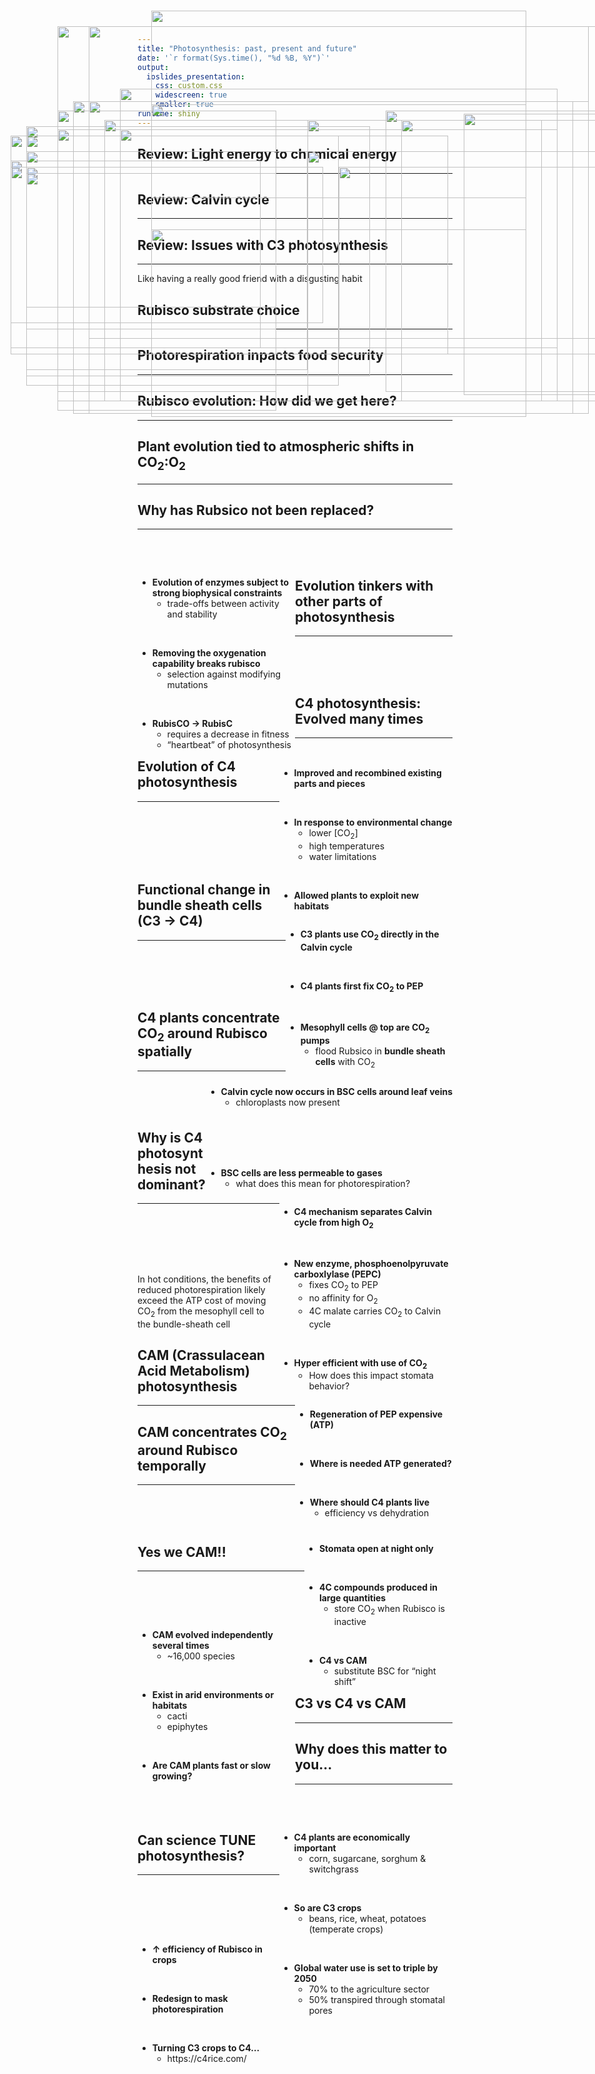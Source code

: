 ```yaml
---
title: "Photosynthesis: past, present and future"
date: '`r format(Sys.time(), "%d %B, %Y")`'
output: 
  ioslides_presentation:
    css: custom.css
    widescreen: true
    smaller: true
runtime: shiny
---
```


## Review: Light energy to chemical energy
<hr>

<IMG STYLE="position:absolute; TOP:265px; LEFT:25px; WIDTH:400px; HEIGHT:300px" SRC="images/chlorophyll.jpeg">

<IMG STYLE="position:absolute; TOP:200px; LEFT:500px; WIDTH:550px; HEIGHT:450px" SRC="images/photosystem.jpeg">

## Review: Calvin cycle
<hr>

<IMG STYLE="position:absolute; TOP:210px; LEFT:50px; WIDTH:550px; HEIGHT:400px" SRC="images/calvin.png">

<IMG STYLE="position:absolute; TOP:185px; LEFT:625px; WIDTH:400px; HEIGHT:450px" SRC="images/calvin2.png">

## Review: Issues with C3 photosynthesis
<hr>

<IMG STYLE="position:absolute; TOP:215px; LEFT:200px; WIDTH:700px; HEIGHT:350px" SRC="images/photorespiration.jpeg">

<div class="item-absolute3"> Like having a really good friend with a disgusting habit </div>

## Rubisco substrate choice
<hr>

<IMG STYLE="position:absolute; TOP:225px; LEFT:25px; WIDTH:700px; HEIGHT:350px" SRC="images/rubisco_temp.png">

<IMG STYLE="position:absolute; TOP:190px; LEFT:750px; WIDTH:225px; HEIGHT:450px" SRC="images/atmosphere.png">

## Photorespiration inpacts food security
<hr>

<IMG STYLE="position:absolute; TOP:170px; LEFT:150px; WIDTH:800px; HEIGHT:500px" SRC="images/crop-yield-map.png">

## Rubisco evolution: How did we get here?
<hr>

<IMG STYLE="position:absolute; TOP:150px; LEFT:200px; WIDTH:700px; HEIGHT:500px" SRC="images/evol_rubisco.jpg">

## Plant evolution tied to atmospheric shifts in CO~2~:O~2~ 
<hr>

<IMG STYLE="position:absolute; TOP:170px; LEFT:125px; WIDTH:800px; HEIGHT:500px" SRC="images/evolution_rubisco.jpg">

## Why has Rubsico not been replaced?
<hr>
<br/>
<br/>

<div style="float: left; width: 50%;">
* **Evolution of enzymes subject to strong biophysical constraints**
    * trade-offs between activity and stability
 
 <br/>
 
* **Removing the oxygenation capability breaks rubisco**
    * selection against modifying mutations

<br/>

* **RubisCO → RubisC**
    * requires a decrease in fitness 
    * "heartbeat" of photosynthesis

</div>

<IMG STYLE="position:absolute; TOP:275px; LEFT:550px; WIDTH:500px; HEIGHT:300px" SRC="images/rubisco_mutations.jpg">

## Evolution tinkers with other parts of photosynthesis
<hr>
<br/>
<br/>
<br/>

<IMG STYLE="position:absolute; TOP:275px; LEFT:50px; WIDTH:400px; HEIGHT:225px" SRC="images/c3c4cam.jpg">

<div style="float: right; width: 55%;">

* **Improved and recombined existing parts and pieces**
 
<br/>

* **In response to environmental change**
    * lower [CO~2~]
    * high temperatures 
    * water limitations 

<br/>

* **Allowed plants to exploit new habitats**
</div>

## C4 photosynthesis: Evolved many times
<hr>

<IMG STYLE="position:absolute; TOP:200px; LEFT:175px; WIDTH:700px; HEIGHT:450px" SRC="images/c4map.png">

## Evolution of C4 photosynthesis
<hr>
<br/>
<br/>
<br/>
<br/>
<br/>

<div style="float: right; width: 53%;">

* **C3 plants use CO~2~ directly in the Calvin cycle**

<br/>

* **C4 plants first fix CO~2~ to PEP**

<br/>

* **Mesophyll cells @ top are CO~2~ pumps**
    * flood Rubsico in **bundle sheath cells** with CO~2~

</div>

<IMG STYLE="position:absolute; TOP:250px; LEFT:50px; WIDTH:450px; HEIGHT:350px" SRC="images/c3vsc4.jpg">

## Functional change in bundle sheath cells (C3 → C4)
<hr>
<br/>
<br/>
<br/>
<br/>

<IMG STYLE="position:absolute; TOP:275px; LEFT:25px; WIDTH:500px; HEIGHT:250px" SRC="images/c3c4_anatomy.png">

<div style="float: right; left: 45%;">

* **Calvin cycle now occurs in BSC cells around leaf veins**
    * chloroplasts now present

<br/>
<br/>
<br/>
<br/>

* **BSC cells are less permeable to gases**
    * what does this mean for photorespiration?

</div>

## 

<IMG STYLE="position:absolute; TOP:25px; LEFT:250px; WIDTH:600px; HEIGHT:300px" SRC="images/c3_cs.gif">

<IMG STYLE="position:absolute; TOP:375px; LEFT:250px; WIDTH:600px; HEIGHT:300px" SRC="images/c4_cs.gif">

## C4 plants concentrate CO~2~ around Rubisco spatially
<hr>
<br/>
<br/>
<br/>

<div style="float: right; width: 55%;">

* **C4 mechanism separates Calvin cycle from high O~2~**

<br/>

* **New enzyme, phosphoenolpyruvate carboxlylase (PEPC)**
    * fixes CO~2~ to PEP
    * no affinity for O~2~
    * 4C malate carries CO~2~ to Calvin cycle

<br/>

* **Hyper efficient with use of CO~2~**
    * How does this impact stomata behavior?

</div>

<IMG STYLE="position:absolute; TOP:215px; LEFT:100px; WIDTH:350px; HEIGHT:450px" SRC="images/c4.jpg">

## Why is C4 photosynthesis not dominant?
<hr>
<br/>
<br/>
<br/>
<br/>

<div style="float: right; width: 50%;">

* **Regeneration of PEP expensive (ATP)**
 
<br/>
 
* **Where is needed ATP generated?**

<br/>

* **Where should C4 plants live**
    * efficiency vs dehydration
    
</div>

<IMG STYLE="position:absolute; TOP:185px; LEFT:100px; WIDTH:350px; HEIGHT:450px" SRC="images/c4_2.jpg">

##
<IMG STYLE="position:absolute; TOP:50px; LEFT:150px; WIDTH:800px; HEIGHT:500px" SRC="images/c4_distribution.jpg">

<div class="item-absolute2"> In hot conditions, the benefits of reduced photorespiration likely exceed the ATP cost of moving CO~2~ from the mesophyll cell to the bundle-sheath cell </div>

## CAM (Crassulacean Acid Metabolism) photosynthesis
<hr>

<IMG STYLE="position:absolute; TOP:175px; LEFT:250px; WIDTH:600px; HEIGHT:500px" SRC="images/cam2.png">

## CAM concentrates CO~2~ around Rubisco temporally
<hr>
<br/>
<br/>
<br/>

<div style="float: right; width: 47%;">

* **Stomata open at night only**
 
<br/>
 
* **4C compounds produced in large quantities**
    + store CO~2~ when Rubisco is inactive

<br/>

* **C4 vs CAM**
    * substitute BSC for "night shift"
    
</div>

<IMG STYLE="position:absolute; TOP:225px; LEFT:50px; WIDTH:500px; HEIGHT:400px" SRC="images/cam5.jpg">

## Yes we CAM!!
<hr>
<br/>
<br/>
<br/>

<IMG STYLE="position:absolute; TOP:200px; LEFT:650px; WIDTH:300px; HEIGHT:450px" SRC="images/cam_plants.jpeg">


<div style="float: left; width: 50%;">
* **CAM evolved independently several times**
    + ~16,000 species

<br/>

* **Exist in arid environments or habitats**
    * cacti
    * epiphytes

<br/>

* **Are CAM plants fast or slow growing?**
</div>

## C3 vs C4 vs CAM
<hr>

<IMG STYLE="position:absolute; TOP:175px; LEFT:250px; WIDTH:600px; HEIGHT:500px" SRC="images/c3c4cam.jpeg">

## Why does this matter to you...
<hr>
<br/>
<br/>

<div style="float: right; width: 55%;">
* **C4 plants are economically important**
    * corn, sugarcane, sorghum & switchgrass

<br/>

* **So are C3 crops**
    * beans, rice, wheat, potatoes (temperate crops)

<br/>

* **Global water use is set to triple by 2050**
    * 70%  to the agriculture sector
    * 50% transpired through stomatal pores

</div>

<IMG STYLE="position:absolute; TOP:285px; LEFT:50px; WIDTH:400px; HEIGHT:250px" SRC="images/dry_corn.jpg">

## 
<IMG STYLE="position:absolute; TOP:50px; LEFT:100px; WIDTH:900px; HEIGHT:600px" SRC="images/crops.jpg">


## Can science TUNE photosynthesis?
<hr>
<br/>
<br/>
<br/>
<br/>

<IMG STYLE="position:absolute; TOP:250px; LEFT:500px; WIDTH:500px; HEIGHT:300px" SRC="images/rubsico_fix.jpg">

<div style="float: left; width: 40%;">

* **↑ efficiency of Rubisco in crops**

<br/>

* **Redesign to mask photorespiration**

<br/>

* **Turning C3 crops to C4...**
    * https://c4rice.com/

</div>


